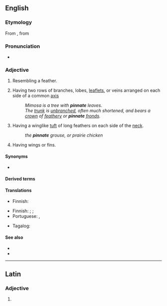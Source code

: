 ==English==

===Etymology===
From {{etyl|la|en}} {{m|la|pinnātus||[[feathered]]}}, from {{m|la|pinna||[[feather]]}}

===Pronunciation===
* {{IPA|/pɪnˈneɪt/|lang=en}}

{{wikipedia}}

===Adjective===
{{en-adj}}

# Resembling a feather.
# {{lb|en|botany}} Having two rows of branches, lobes, [[leaflet]]s, or veins arranged on each side of a common [[axis]]
#: ''Mimosa is a tree with '''pinnate''' leaves.''
#: ''The [[trunk]] is [[unbranched]], often much shortened, and bears a [[crown]] of [[feathery]] or '''pinnate''' [[fronds]].''
# {{lb|en|zoology}} Having a winglike [[tuft]] of long feathers on each side of the [[neck]].
#: ''the '''pinnate''' grouse, or prairie chicken''
# {{lb|en|zoology}} Having wings or fins.

====Synonyms====
* {{l|en|pinnated}}

====Derived terms====
{{der3|lang=en|[[abruptly-pinnate]]
|[[bipinnate]]
|[[even-pinnate]]
|[[imparipinnate]]
|[[multipinnate]]
|[[odd-pinnate]]
|[[paripinnate]]
|[[pluripinnate]]
|[[tripinnate]]
|[[tripinnated]]}}

====Translations====
{{trans-top|resembling a feather}}
* Finnish: {{t|fi|sulkamainen}}
{{trans-mid}}
{{trans-bottom}}

{{trans-top|having two rows of members arranged on each side of a common axis}}
* Finnish: {{t|fi|pariosainen}} {{qualifier|lobes}}; {{t|fi|parilehdykkäinen}} {{qualifier|leaflets}}; {{t+|fi|sulkasuoninen}} {{qualifier|veins}}
* Portuguese: {{t|pt|pinado}}, {{t|pt|penado}}
{{trans-mid}}
* Tagalog: {{t|tl|sangahan}}
{{trans-bottom}}

{{trans-top|having a winglike tuft of long feathers on each side of the neck}}
{{trans-mid}}
{{trans-bottom}}

====See also====
* {{l|en|pinnately}}
* {{l|en|palmate}}

----

==Latin==

===Adjective===
{{la-adj-form|pinnāte}}

# {{inflection of|pinnātus||voc|m|s|lang=la}}